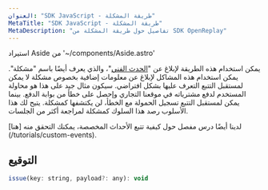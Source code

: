 ```yaml
---
العنوان: "SDK JavaScript - طريقة المشكلة"
MetaTitle: "SDK JavaScript - طريقة المشكلة"
MetaDescription: "تفاصيل حول طريقة المشكلة من SDK OpenReplay"
---
```

استيراد Aside من '~/components/Aside.astro'

يمكن استخدام هذه الطريقة لإبلاغ عن "[الحدث الفني](/installation/custom-events)"، والذي يعرف أيضًا باسم "مشكلة".
يمكن استخدام هذه المشاكل لإبلاغ عن معلومات إضافية بخصوص مشكلة لا يمكن لمستقبل التتبع التعرف عليها بشكل افتراضي. سيكون مثال جيد على هذا هو محاولة المستخدم لدفع مشترياته في موقعنا التجاري وإحصل على خطأ من بوابة الدفع. بينما يمكن لمستقبل التتبع تسجيل الحمولة مع الخطأ، لن يكتشفها كمشكلة. يتيح لك هذا الأسلوب رصد هذا السلوك كمشكلة لمراجعة أكثر من الجلسات.

<Aside type="tip">
  لدينا أيضًا درس مفصل حول كيفية تتبع الأحداث المخصصة، يمكنك التحقق منه [هنا](/tutorials/custom-events).
</Aside>

## التوقيع

```js
issue(key: string, payload?: any): void
```

